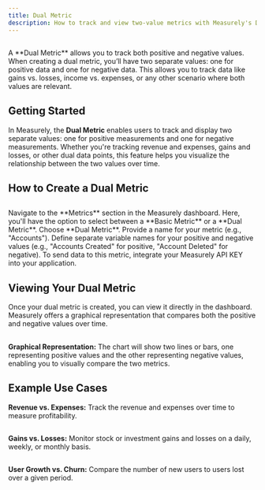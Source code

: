 ```yaml
---
title: Dual Metric
description: How to track and view two-value metrics with Measurely's Dual Metric feature, allowing the tracking of positive and negative values.
---
```


##

<Note title='Quick definition' type='note'>
  A **Dual Metric** allows you to track both positive and negative values. When
  creating a dual metric, you’ll have two separate values: one for positive data
  and one for negative data. This allows you to track data like gains vs.
  losses, income vs. expenses, or any other scenario where both values are
  relevant.
</Note>

## Getting Started

In Measurely, the **Dual Metric** enables users to track and display two separate values: one for positive measurements and one for negative measurements. Whether you're tracking revenue and expenses, gains and losses, or other dual data points, this feature helps you visualize the relationship between the two values over time.

## How to Create a Dual Metric

##

<Stepper>
  <StepperItem title='Step 1: Access the Metrics Page'>
    Navigate to the **Metrics** section in the Measurely dashboard.
  </StepperItem>
  <StepperItem title='Step 2: Click Create Metric'>
    Here, you'll have the option to select between a **Basic Metric** or a
    **Dual Metric**. Choose **Dual Metric**.
  </StepperItem>
  <StepperItem title='Step 3: Enter Metric Details'>
    Provide a name for your metric (e.g., "Accounts").
  </StepperItem>
  <StepperItem title='Step 4: Define Variable Names (optional)'>
    Define separate variable names for your positive and negative values (e.g.,
    "Accounts Created" for positive, "Account Deleted" for negative).
  </StepperItem>
  <StepperItem title='Step 5: API KEY Integration'>
    To send data to this metric, integrate your Measurely API KEY into your
    application.
  </StepperItem>
</Stepper>

## Viewing Your Dual Metric

Once your dual metric is created, you can view it directly in the dashboard. Measurely offers a graphical representation that compares both the positive and negative values over time.

##

**Graphical Representation:** The chart will show two lines or bars, one representing positive values and the other representing negative values, enabling you to visually compare the two metrics.

## Example Use Cases

**Revenue vs. Expenses:** Track the revenue and expenses over time to measure profitability.

##

**Gains vs. Losses:** Monitor stock or investment gains and losses on a daily, weekly, or monthly basis.

##

**User Growth vs. Churn:** Compare the number of new users to users lost over a given period.
